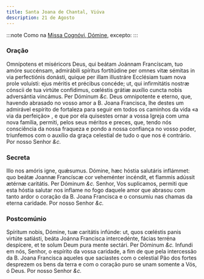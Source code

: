 ```yaml
---
title: Santa Joana de Chantal, Viúva
description: 21 de Agosto
---
```


:::note
Como na [Missa Cognóvi, Dómine](/missal/comum/24nemvirgensnemmartires), excepto:
:::

### Oração

<div class="grid grid-cols-2 gap-5">
  <span class="text-justify">
    Omnípotens et miséricors Deus, qui beátam Joánnam Francíscam, tuo amóre
    succénsam, admirábili spíritus fortitúdine per omnes vitæ sémitas in via
    perfectiónis donásti, quique per illam illustráre Ecclésiam tuam nova prole
    voluísti: ejus méritis et précibus concéde; ut, qui infirmitátis nostræ
    cónscii de tua virtúte confídimus, cœléstis grátiæ auxílio cuncta nobis
    adversántia vincámus. Per Dóminum <em>&c.</em>
  </span>
  <span class="text-justify">
    Deus omnipotente e eterno, que, havendo abrasado no vosso amor a B. Joana
    Francisca, lhe destes um admirável espírito de fortaleza para seguir em
    todos os caminhos da vida «a via da perfeição» , e que por ela quisestes
    ornar a vossa Igreja com uma nova família, permiti, pelos seus méritos e
    preces, que, tendo nós consciência da nossa fraqueza e pondo a nossa
    confiança no vosso poder, triunfemos com o auxílio da graça celestial de
    tudo o que nos é contrário. Por nosso Senhor <em>&c.</em>
  </span>
</div>

### Secreta

<div class="grid grid-cols-2 gap-5">
  <span class="text-justify">
    Illo nos amóris igne, quǽsumus. Dómine, hæc hóstia salutáris inflámmet: quo
    beátæ Joannæ Francíscæ cor veheménter incéndit, et flammis adússit ætérnæ
    caritátis. Per Dóminum <em>&c.</em>
  </span>
  <span class="text-justify">
    Senhor, Vos suplicamos, permiti que esta hóstia salutar nos inflame no fogo
    daquele amor que abrasou com tanto ardor o coração da B. Joana Francisca e o
    consumiu nas chamas da eterna caridade. Por nosso Senhor <em>&c.</em>
  </span>
</div>

### Postcomúnio

<div class="grid grid-cols-2 gap-5">
  <span class="text-justify">
    Spíritum nobis, Dómine, tuæ caritátis infúnde: ut, quos cœléstis panis
    virtúte satiásti, beáta Joánna Francisca intercedénte, fácias terréna
    despícere, et te solum Deum pura mente sectári. Per Dóminum <em>&c.</em>
  </span>
  <span class="text-justify">
    Infundi em nós, Senhor, o espírito da vossa caridade, a fim de que pela
    intercessão da B. Joana Francisca aqueles que saciastes com o celestial Pão
    dos fortes desprezem os bens da terra e com o coração puro se unam somente a
    Vós, ó Deus. Por nosso Senhor <em>&c.</em>
  </span>
</div>
